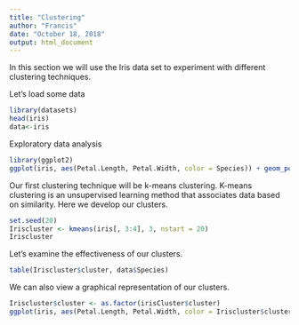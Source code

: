 ---
title: "Clustering"
author: "Francis"
date: "October 18, 2018"
output: html_document
---

In this section we will use the Iris data set to experiment with different clustering techniques.

Let's load some data
```{r}
library(datasets)
head(iris)
data<-iris
```

Exploratory data analysis
```{r}
library(ggplot2)
ggplot(iris, aes(Petal.Length, Petal.Width, color = Species)) + geom_point()
```

Our first clustering technique will be k-means clustering.  K-means clustering is an unsupervised learning method that associates data based on similarity.  Here we develop our clusters.
```{r}
set.seed(20)
Iriscluster <- kmeans(iris[, 3:4], 3, nstart = 20)
Iriscluster
```

Let's examine the effectiveness of our clusters.
```{r}
table(Iriscluster$cluster, data$Species)
```

We can also view a graphical representation of our clusters.
```{r}
Iriscluster$cluster <- as.factor(irisCluster$cluster)
ggplot(iris, aes(Petal.Length, Petal.Width, color = Iriscluster$cluster)) + geom_point()+geom_polygon()
```

